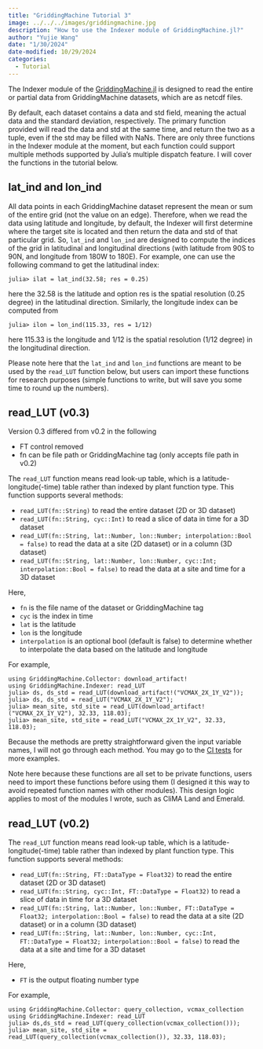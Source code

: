```yaml
---
title: "GriddingMachine Tutorial 3"
image: ../../../images/griddingmachine.jpg
description: "How to use the Indexer module of GriddingMachine.jl?"
author: "Yujie Wang"
date: "1/30/2024"
date-modified: 10/29/2024
categories:
  - Tutorial
---
```


The Indexer module of the [GriddingMachine.jl](https://github.com/CliMA/GriddingMachine.jl) is designed to read the entire or partial data from GriddingMachine datasets, which are as netcdf files.

By default, each dataset contains a data and std field, meaning the actual data and the standard deviation, respectively. The primary function provided will read the data and std at the same time, and return the two as a tuple, even if the std may be filled with NaNs. There are only three functions in the Indexer module at the moment, but each function could support multiple methods supported by Julia’s multiple dispatch feature. I will cover the functions in the tutorial below.


## lat_ind and lon_ind
All data points in each GriddingMachine dataset represent the mean or sum of the entire grid (not the value on an edge). Therefore, when we read the data using latitude and longitude, by default, the Indexer will first determine where the target site is located and then return the data and std of that particular grid. So,  `lat_ind` and `lon_ind` are designed to compute the indices of the grid in latitudinal and longitudinal directions (with latitude from 90S to 90N, and longitude from 180W to 180E). For example, one can use the following command to get the latitudinal index:
```
julia> ilat = lat_ind(32.58; res = 0.25)
```
here the 32.58 is the latitude and option res is the spatial resolution (0.25 degree) in the latitudinal direction. Similarly, the longitude index can be computed from
```
julia> ilon = lon_ind(115.33, res = 1/12)
```
here 115.33 is the longitude and 1/12 is the spatial resolution (1/12 degree) in the longitudinal direction.

Please note here that the `lat_ind` and `lon_ind` functions are meant to be used by the `read_LUT` function below, but users can import these functions for research purposes (simple functions to write, but will save you some time to round up the numbers).


## read_LUT (v0.3)
Version 0.3 differed from v0.2 in the following

- FT control removed
- fn can be file path or GriddingMachine tag (only accepts file path in v0.2)

The `read_LUT` function means read look-up table, which is a latitude-longitude(-time) table rather than indexed by plant function type. This function supports several methods:

- `read_LUT(fn::String)` to read the entire dataset (2D or 3D dataset)
- `read_LUT(fn::String, cyc::Int)` to read a slice of data in time for a 3D dataset
- `read_LUT(fn::String, lat::Number, lon::Number; interpolation::Bool = false)` to read the data at a site (2D dataset) or in a column (3D dataset)
- `read_LUT(fn::String, lat::Number, lon::Number, cyc::Int; interpolation::Bool = false)` to read the data at a site and time for a 3D dataset

Here,

- `fn` is the file name of the dataset or GriddingMachine tag
- `cyc` is the index in time
- `lat` is the latitude
- `lon` is the longitude
- `interpolation` is an optional bool (default is false) to determine whether to interpolate the data based on the latitude and longitude

For example,
```
using GriddingMachine.Collector: download_artifact!
using GriddingMachine.Indexer: read_LUT
julia> ds, ds_std = read_LUT(download_artifact!("VCMAX_2X_1Y_V2"));
julia> ds, ds_std = read_LUT("VCMAX_2X_1Y_V2");
julia> mean_site, std_site = read_LUT(download_artifact!("VCMAX_2X_1Y_V2"), 32.33, 118.03);
julia> mean_site, std_site = read_LUT("VCMAX_2X_1Y_V2", 32.33, 118.03);
```
Because the methods are pretty straightforward given the input variable names, I will not go through each method. You may go to the [CI tests](https://github.com/CliMA/GriddingMachine.jl/blob/main/test/runtests.jl) for more examples.

Note here because these functions are all set to be private functions, users need to import these functions before using them (I designed it this way to avoid repeated function names with other modules). This design logic applies to most of the modules I wrote, such as CliMA Land and Emerald.


## read_LUT (v0.2)
The `read_LUT` function means read look-up table, which is a latitude-longitude(-time) table rather than indexed by plant function type. This function supports several methods:

- `read_LUT(fn::String, FT::DataType = Float32)` to read the entire dataset (2D or 3D dataset)
- `read_LUT(fn::String, cyc::Int, FT::DataType = Float32)` to read a slice of data in time for a 3D dataset
- `read_LUT(fn::String, lat::Number, lon::Number, FT::DataType = Float32; interpolation::Bool = false)` to read the data at a site (2D dataset) or in a column (3D dataset)
- `read_LUT(fn::String, lat::Number, lon::Number, cyc::Int, FT::DataType = Float32; interpolation::Bool = false)` to read the data at a site and time for a 3D dataset

Here,

- `FT` is the output floating number type

For example,
```
using GriddingMachine.Collector: query_collection, vcmax_collection
using GriddingMachine.Indexer: read_LUT
julia> ds,ds_std = read_LUT(query_collection(vcmax_collection()));
julia> mean_site, std_site = read_LUT(query_collection(vcmax_collection()), 32.33, 118.03);
```
